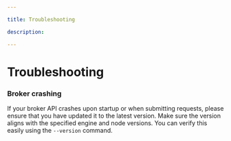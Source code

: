 ```yaml
---

title: Troubleshooting

description: 

---
```


# Troubleshooting

### Broker crashing

If your broker API crashes upon startup or when submitting requests, please ensure that you have updated it to the latest version. Make sure the version aligns with the specified engine and node versions. You can verify this easily using the `--version` command.
